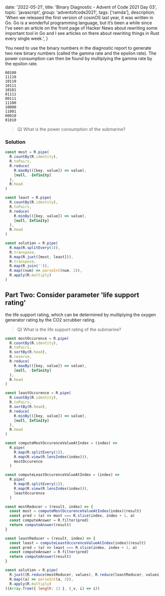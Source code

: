 
  date: '2022-05-21',
  title: 'Binary Diagnostic - Advent of Code 2021 Day 03',
  topic: 'javascript',
  group: 'adventofcode2021',
  tags: ['ramda'],
  description:
    'When we released the first version of cosmOS last year, it was written in Go. Go is a wonderful programming language, but it’s been a while since I’ve seen an article on the front page of Hacker News about rewriting some important tool in Go and I see articles on there about rewriting things in Rust every single week.',
}


You need to use the binary numbers in the diagnostic report to generate two new binary numbers (called the gamma rate and the epsilon rate). The power consumption can then be found by multiplying the gamma rate by the epsilon rate.

```
00100
11110
10110
10111
10101
01111
00111
11100
10000
11001
00010
01010
```

> Q) What is the power consumption of the submarine?

### Solution

```js
const most = R.pipe(
  R.countBy(R.identity),
  R.toPairs,
  R.reduce(
    R.maxBy(([key, value]) => value),
    [null, -Infinity]
  ),
  R.head
)

const least = R.pipe(
  R.countBy(R.identity),
  R.toPairs,
  R.reduce(
    R.minBy(([key, value]) => value),
    [null, Infinity]
  ),
  R.head
)

const solution = R.pipe(
  R.map(R.splitEvery(1)),
  R.transpose,
  R.map(R.juxt([most, least])),
  R.transpose,
  R.map(R.join('')),
  R.map((num) => parseInt(num, 2)),
  R.apply(R.multiply)
)
```

## Part Two: Consider parameter 'life support rating'

the life support rating, which can be determined by multiplying the oxygen generator rating by the CO2 scrubber rating.

> Q) What is the life support rating of the submarine?

```js
const mostOccurence = R.pipe(
  R.countBy(R.identity),
  R.toPairs,
  R.sortBy(R.head),
  R.reverse,
  R.reduce(
    R.maxBy(([key, value]) => value),
    [null, -Infinity]
  ),
  R.head
)

const leastOccurence = R.pipe(
  R.countBy(R.identity),
  R.toPairs,
  R.sortBy(R.head),
  R.reduce(
    R.minBy(([key, value]) => value),
    [null, Infinity]
  ),
  R.head
)

const computeMostOccurenceValueAtIndex = (index) =>
  R.pipe(
    R.map(R.splitEvery(1)),
    R.map(R.view(R.lensIndex(index))),
    mostOccurence
  )

const computeLeastOccurenceValueAtIndex = (index) =>
  R.pipe(
    R.map(R.splitEvery(1)),
    R.map(R.view(R.lensIndex(index))),
    leastOccurence
  )

const mostReducer = (result, index) => {
  const most = computeMostOccurenceValueAtIndex(index)(result)
  const pred = (a) => most === R.slice(index, index + 1, a)
  const computeAnswer = R.filter(pred)
  return computeAnswer(result)
}

const leastReducer = (result, index) => {
  const least = computeLeastOccurenceValueAtIndex(index)(result)
  const pred = (a) => least === R.slice(index, index + 1, a)
  const computeAnswer = R.filter(pred)
  return computeAnswer(result)
}

const solution = R.pipe(
  R.juxt([R.reduce(mostReducer, values), R.reduce(leastReducer, values)]),
  R.map((a) => parseInt(a, 2)),
  R.apply(R.multiply)
)(Array.from({ length: 13 }, (_v, i) => i))
```
